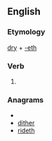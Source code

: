 ==English==

===Etymology===
[[dry]] + [[-eth]]

===Verb===
{{infl|en|verb form}}

# {{archaic third-person singular of|dry}}

===Anagrams===
* {{alphagram|dehirt}}
* [[dither#English|dither]]
* [[rideth#English|rideth]]